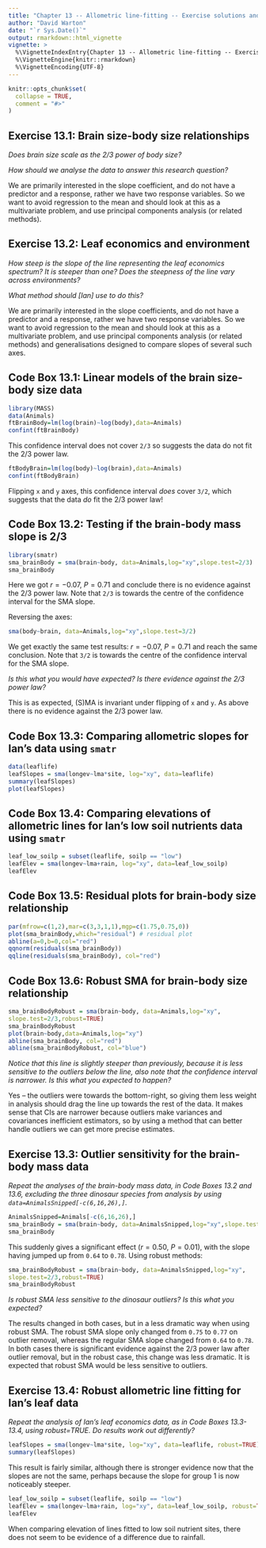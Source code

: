 ---
title: "Chapter 13 -- Allometric line-fitting -- Exercise solutions and Code Boxes"
author: "David Warton"
date: "`r Sys.Date()`"
output: rmarkdown::html_vignette
vignette: >
  %\VignetteIndexEntry{Chapter 13 -- Allometric line-fitting -- Exercise solutions and Code Boxes}
  %\VignetteEngine{knitr::rmarkdown}
  %\VignetteEncoding{UTF-8}
---

```{r setup, include = FALSE}
knitr::opts_chunk$set(
  collapse = TRUE,
  comment = "#>"
)
```


## Exercise 13.1: Brain size-body size relationships

*Does brain size scale as the 2/3 power of body size?*

*How should we analyse the data to answer this research question?*

We are primarily interested in the slope coefficient, and do not have a predictor and a response, rather we have two response variables. So we want to avoid regression to the mean and should look at this as a multivariate problem, and use principal components analysis (or related methods).

## Exercise 13.2: Leaf economics and environment

*How steep is the slope of the line representing the leaf economics spectrum? It is steeper than one? Does the steepness of the line vary across environments?*

*What method should [Ian] use to do this?*

We are primarily interested in the slope coefficients, and do not have a predictor and a response, rather we have two response variables. So we want to avoid regression to the mean and should look at this as a multivariate problem, and use principal components analysis (or related methods) and generalisations designed to compare slopes of several such axes.


## Code Box 13.1: Linear models of the brain size-body size data
```{r code13.1}
library(MASS)
data(Animals)
ftBrainBody=lm(log(brain)~log(body),data=Animals)
confint(ftBrainBody)
```
This confidence interval does not cover `2/3` so suggests the data do not fit the 2/3 power law.


```{r code13.1Flipped}
ftBodyBrain=lm(log(body)~log(brain),data=Animals)
confint(ftBodyBrain)
```
Flipping `x` and `y` axes, this confidence interval *does* cover `3/2`, which suggests that the data *do* fit the 2/3 power law!

## Code Box 13.2: Testing if the brain-body mass slope is 2/3
```{r box13.2}
library(smatr)
sma_brainBody = sma(brain~body, data=Animals,log="xy",slope.test=2/3)
sma_brainBody
```

Here we got $r=-0.07$, $P=0.71$ and conclude there is no evidence against the 2/3 power law.  Note that `2/3` is towards the centre of the confidence interval for the SMA slope.

Reversing the axes:
```{r code13.2flipped}
sma(body~brain, data=Animals,log="xy",slope.test=3/2)
```

We get exactly the same test results: $r=-0.07$, $P=0.71$ and reach the same conclusion. Note that `3/2` is towards the centre of the confidence interval for the SMA slope.

*Is this what you would have expected? Is there evidence against the 2/3 power law?*

This is as expected, (S)MA is invariant under flipping of `x` and `y`. As above there is no evidence against the 2/3 power law.


## Code Box 13.3: Comparing allometric slopes for Ian’s data using `smatr`
```{r code13.3, fig.width=6, fig.height=4}
data(leaflife)
leafSlopes = sma(longev~lma*site, log="xy", data=leaflife)
summary(leafSlopes)
plot(leafSlopes)
```


## Code Box 13.4: Comparing elevations of allometric lines for Ian’s low soil nutrients data using `smatr`

```{r code13.4}
leaf_low_soilp = subset(leaflife, soilp == "low")
leafElev = sma(longev~lma+rain, log="xy", data=leaf_low_soilp)
leafElev
```

## Code Box 13.5: Residual plots for brain-body size relationship
```{r code13.5,fig.width=8,fig.height=4}
par(mfrow=c(1,2),mar=c(3,3,1,1),mgp=c(1.75,0.75,0))
plot(sma_brainBody,which="residual") # residual plot
abline(a=0,b=0,col="red")
qqnorm(residuals(sma_brainBody))
qqline(residuals(sma_brainBody), col="red")
```

## Code Box 13.6: Robust SMA for brain-body size relationship
```{r code13.6, fig.width=6, fig.height=6}
sma_brainBodyRobust = sma(brain~body, data=Animals,log="xy",
slope.test=2/3,robust=TRUE)
sma_brainBodyRobust
plot(brain~body,data=Animals,log="xy")
abline(sma_brainBody, col="red")
abline(sma_brainBodyRobust, col="blue")
```

*Notice that this line is slightly steeper than previously, because it is less sensitive to the outliers below the line, also note that the confidence interval is narrower. Is this what you expected to happen?*

Yes -- the outliers were towards the bottom-right, so giving them less weight in analysis should drag the line up towards the rest of the data. It makes sense that CIs are narrower because outliers make variances and covariances inefficient estimators, so by using a method that can better handle outliers we can get more precise estimates.


## Exercise 13.3: Outlier sensitivity for the brain-body mass data
*Repeat the analyses of the brain-body mass data, in Code Boxes 13.2 and 13.6, excluding the three dinosaur species from analysis by using `data=AnimalsSnipped[-c(6,16,26),]`.*
```{r ex13.3}
AnimalsSnipped=Animals[-c(6,16,26),]
sma_brainBody = sma(brain~body, data=AnimalsSnipped,log="xy",slope.test=2/3)
sma_brainBody
```

This suddenly gives a significant effect ($r=0.50$, $P=0.01$), with the slope having jumped up from `0.64` to `0.78`. Using robust methods:

```{r ex13.3robust}
sma_brainBodyRobust = sma(brain~body, data=AnimalsSnipped,log="xy",
slope.test=2/3,robust=TRUE)
sma_brainBodyRobust
```
*Is robust SMA less sensitive to the dinosaur outliers? Is this what you expected?*

The results changed in both cases, but in a less dramatic way when using robust SMA. The robust SMA slope only changed from `0.75` to `0.77` on outlier removal, whereas the regular SMA slope changed from `0.64` to `0.78`. In both cases there is significant evidence against the 2/3 power law after outlier removal, but in the robust case, this change was less dramatic. It is expected that robust SMA would be less sensitive to outliers.


## Exercise 13.4: Robust allometric line fitting for Ian’s leaf data

*Repeat the analysis of Ian’s leaf economics data, as in Code Boxes 13.3-13.4, using robust=TRUE. Do results work out differently?*

```{r ex13.4Slope}
leafSlopes = sma(longev~lma*site, log="xy", data=leaflife, robust=TRUE)
summary(leafSlopes)
```

This result is fairly similar, although there is stronger evidence now that the slopes are not the same, perhaps because the slope for group 1 is now noticeably steeper.

```{r ex13.4elev}
leaf_low_soilp = subset(leaflife, soilp == "low")
leafElev = sma(longev~lma+rain, log="xy", data=leaf_low_soilp, robust=TRUE)
leafElev
```

When comparing elevation of lines fitted to low soil nutrient sites, there does not seem to be evidence of a difference due to rainfall.


